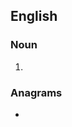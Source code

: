==English==

===Noun===
{{head|en|noun plural form}}

# {{plural of|chork|lang=en}}

===Anagrams===
* {{anagrams|en|Shrock}}